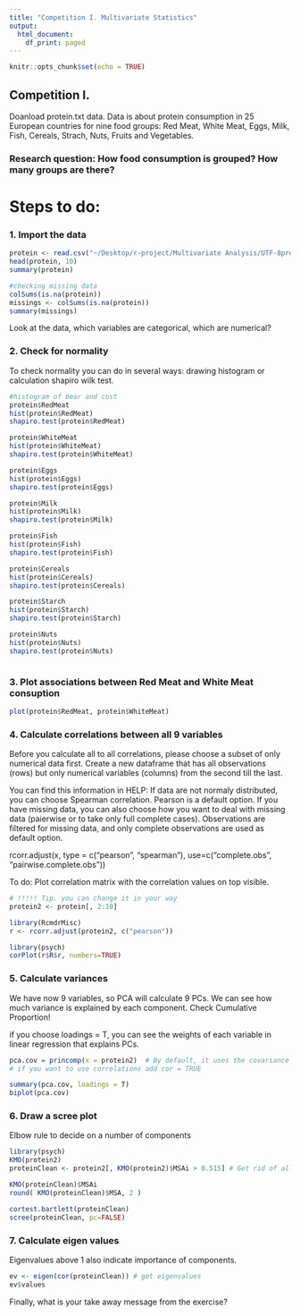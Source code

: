 ```yaml
---
title: "Competition I. Multivariate Statistics"
output:
  html_document:
    df_print: paged
---
```


```r
knitr::opts_chunk$set(echo = TRUE)
```

## Competition I. 

Doanload protein.txt data.
Data is about protein consumption in 25 European countries for nine food groups: Red Meat, White Meat, Eggs, Milk, Fish, Cereals, Strach, Nuts, Fruits and Vegetables.

### Research question: How food consumption is grouped? How many groups are there?  

# Steps to do:

### 1. Import the data

```r

protein <- read.csv("~/Desktop/r-project/Multivariate Analysis/UTF-8protein.txt", dec=",")
head(protein, 10)
summary(protein)

#checking missing data 
colSums(is.na(protein))
missings <- colSums(is.na(protein))
summary(missings)
```

Look at the data, which variables are categorical, which are numerical? 

### 2. Check for normality

To check normality you can do in several ways: drawing histogram or calculation shapiro wilk test.

```r
#histogram of bear and cost
protein$RedMeat
hist(protein$RedMeat)
shapiro.test(protein$RedMeat)

protein$WhiteMeat
hist(protein$WhiteMeat)
shapiro.test(protein$WhiteMeat)

protein$Eggs
hist(protein$Eggs)
shapiro.test(protein$Eggs)

protein$Milk
hist(protein$Milk)
shapiro.test(protein$Milk)

protein$Fish
hist(protein$Fish)
shapiro.test(protein$Fish)

protein$Cereals
hist(protein$Cereals)
shapiro.test(protein$Cereals)

protein$Starch
hist(protein$Starch)
shapiro.test(protein$Starch)

protein$Nuts
hist(protein$Nuts)
shapiro.test(protein$Nuts)



```

### 3. Plot associations between Red Meat and White Meat consuption

```r

plot(protein$RedMeat, protein$WhiteMeat)

```


### 4. Calculate correlations between all 9 variables

Before you calculate all to all correlations, please choose a subset of only numerical data first.
Create a new dataframe that has all observations (rows) but only numerical variables (columns) from the second till the last.

You can find this information in HELP:
If data are not normaly distributed, you can choose Spearman correlation.
Pearson is a default option.
If you have missing data, you can also choose how you want to deal with missing data (paierwise or to take only full complete cases). Observations are filtered for missing data, and only complete observations are used as default option.

rcorr.adjust(x, type = c("pearson", "spearman"), 
	use=c("complete.obs", "pairwise.complete.obs"))

To do: Plot correlation matrix with the correlation values on top visible.

```r

# !!!!! Tip. you can change it in your way
protein2 <- protein[, 2:10]

library(RcmdrMisc)
r <- rcorr.adjust(protein2, c("pearson"))

library(psych)
corPlot(r$R$r, numbers=TRUE)


```

### 5. Calculate variances

We have now 9 variables, so PCA will calculate 9 PCs. 
We can see how much variance is explained by each component. Check Cumulative Proportion!

if you choose loadings = T, you can see the weights of each variable in linear regression that explains PCs.

```r

pca.cov = princomp(x = protein2)  # By default, it uses the covariance matrix to perform PCA
# if you want to use correlations add cor = TRUE

summary(pca.cov, loadings = T)
biplot(pca.cov)

```

### 6. Draw a scree plot

Elbow rule to decide on a number of components

```r

library(psych)
KMO(protein2)
proteinClean <- protein2[, KMO(protein2)$MSAi > 0.515] # Get rid of all variables with MSA < 0.50

KMO(proteinClean)$MSAi
round( KMO(proteinClean)$MSA, 2 )

cortest.bartlett(proteinClean)
scree(proteinClean, pc=FALSE) 
```

### 7. Calculate eigen values

Eigenvalues above 1 also indicate importance of components.

```r

ev <- eigen(cor(proteinClean)) # get eigenvalues
ev$values

```

Finally, what is your take away message from the exercise? 

